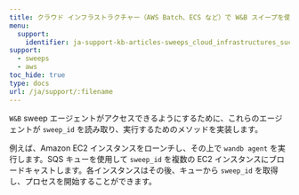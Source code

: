 ---
title: クラウド インフラストラクチャー（AWS Batch、ECS など）で W&B スイープを使用できますか？
menu:
  support:
    identifier: ja-support-kb-articles-sweeps_cloud_infrastructures_such_aws_batch_ecs
support:
  - sweeps
  - aws
toc_hide: true
type: docs
url: /ja/support/:filename
---
`W&B` sweep エージェントがアクセスできるようにするために、これらのエージェントが `sweep_id` を読み取り、実行するためのメソッドを実装します。

例えば、Amazon EC2 インスタンスをローンチし、その上で `wandb agent` を実行します。SQS キューを使用して `sweep_id` を複数の EC2 インスタンスにブロードキャストします。各インスタンスはその後、キューから `sweep_id` を取得し、プロセスを開始することができます。